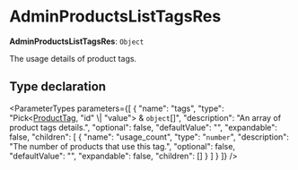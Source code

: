
# AdminProductsListTagsRes

 **AdminProductsListTagsRes**: `Object`

The usage details of product tags.

## Type declaration

<ParameterTypes parameters={[
  {
    "name": "tags",
    "type": "Pick&#60;[ProductTag](../../entities/classes/entities.ProductTag.mdx), \"id\" \\| \"value\"&#62; & `object`[]",
    "description": "An array of product tags details.",
    "optional": false,
    "defaultValue": "",
    "expandable": false,
    "children": [
      {
        "name": "usage_count",
        "type": "`number`",
        "description": "The number of products that use this tag.",
        "optional": false,
        "defaultValue": "",
        "expandable": false,
        "children": []
      }
    ]
  }
]} />
